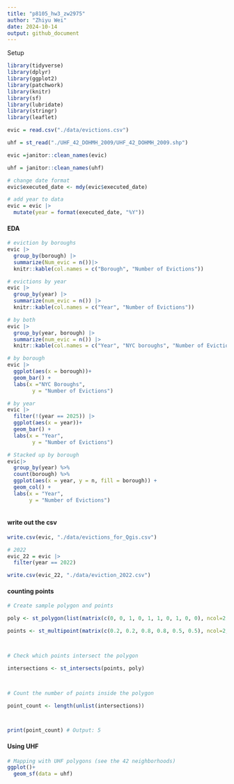 ```yaml
---
title: "p8105_hw3_zw2975"
author: "Zhiyu Wei"
date: 2024-10-14
output: github_document
---
```


Setup

```r
library(tidyverse)
library(dplyr)
library(ggplot2)
library(patchwork)
library(knitr)
library(sf)
library(lubridate)
library(stringr)
library(leaflet)
```


```r
evic = read.csv("./data/evictions.csv")

uhf = st_read("./UHF_42_DOHMH_2009/UHF_42_DOHMH_2009.shp")
```

```r
evic =janitor::clean_names(evic)

uhf = janitor::clean_names(uhf)

# change date format
evic$executed_date <- mdy(evic$executed_date)

# add year to data 
evic = evic |>
  mutate(year = format(executed_date, "%Y"))
```

#### EDA

```r
# eviction by boroughs
evic |>
  group_by(borough) |>
  summarize(Num_evic = n())|>
  knitr::kable(col.names = c("Borough", "Number of Evictions"))

# evictions by year
evic |>
  group_by(year) |>
  summarize(num_evic = n()) |>
  knitr::kable(col.names = c("Year", "Number of Evictions"))

# by both
evic |>
  group_by(year, borough) |>
  summarize(num_evic = n()) |>
  knitr::kable(col.names = c("Year", "NYC boroughs", "Number of Evictions"))
```


```r
# by borough
evic |>
  ggplot(aes(x = borough))+
  geom_bar() +
  labs(x ="NYC Boroughs",
        y = "Number of Evictions")

# by year
evic |>
  filter(!(year == 2025)) |>
  ggplot(aes(x = year))+
  geom_bar() +
  labs(x = "Year",
        y = "Number of Evictions")

# Stacked up by borough
evic|>
  group_by(year) %>%
  count(borough) %>%
  ggplot(aes(x = year, y = n, fill = borough)) +
  geom_col() +
  labs(x = "Year",
       y = "Number of Evictions")
  
```

#### write out the csv
```r
write.csv(evic, "./data/evictions_for_Qgis.csv")

# 2022 
evic_22 = evic |>
  filter(year == 2022)

write.csv(evic_22, "./data/eviction_2022.csv")
```

#### counting points
```r

# Create sample polygon and points

poly <- st_polygon(list(matrix(c(0, 0, 1, 0, 1, 1, 0, 1, 0, 0), ncol=2, byrow=TRUE)))

points <- st_multipoint(matrix(c(0.2, 0.2, 0.8, 0.8, 0.5, 0.5), ncol=2, byrow=TRUE))



# Check which points intersect the polygon

intersections <- st_intersects(points, poly)



# Count the number of points inside the polygon

point_count <- length(unlist(intersections)) 



print(point_count) # Output: 5


```


#### Using UHF

```r
# Mapping with UHF polygons (see the 42 neighborhoods)
ggplot()+
  geom_sf(data = uhf)
```


